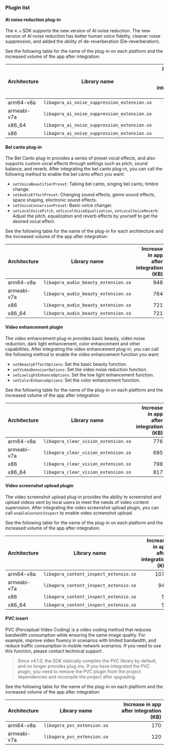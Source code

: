 <PlatformWrapper platform="android">

### Plugin list

#### AI noise reduction plug-in

The `4.x` SDK supports the new version of AI noise reduction. The new version of AI noise reduction has better human voice fidelity, cleaner noise suppression, and added the ability of de-reverberation (De-reverberation).

See the following table for the name of the plug-in on each platform and the increased volume of the app after integration:

| Architecture	| Library name | Increase in app after integration (KB) |
|---|---------|---:|
| arm64-v8a | `libagora_ai_noise_suppression_extension.so` | 2448 |
| armeabi-v7a | `libagora_ai_noise_suppression_extension.so` | 2315 |
| x86_64 | `libagora_ai_noise_suppression_extension.so` | 58 |
| x86	 | `libagora_ai_noise_suppression_extension.so` | 57 |


#### Bel canto plug-in
The Bel Canto plug-in provides a series of preset vocal effects, and also supports custom vocal effects through settings such as pitch, sound balance, and reverb. After integrating the bel canto plug-in, you can call the following method to enable the bel canto effect you want:

* `setVoiceBeautifierPreset`: Talking bel canto, singing bel canto, timbre change.
* `setAudioEffectPreset`: Changing sound effects, genre sound effects, space shaping, electronic sound effects.
* `setVoiceConversionPreset`: Basic voice changer.
* `setLocalVoicePitch`, `setLocalVoiceEqualization`, `setLocalVoiceReverb`: Adjust the pitch, equalization and reverb effects by yourself to get the desired vocal effect.

See the following table for the name of the plug-in for each architecture and the increased volume of the app after integration:

| Architecture	| Library name | Increase in app after integration (KB) |
|---|---------|---:|
| arm64-v8a | `libagora_audio_beauty_extension.so` | 948 | 
| armeabi-v7a | `libagora_audio_beauty_extension.so` | 764 | 
| x86 | `libagora_audio_beauty_extension.so` | 721 | 
| x86_64 | `libagora_audio_beauty_extension.so` | 721 | 

#### Video enhancement plugin
The video enhancement plug-in provides basic beauty, video noise reduction, dark light enhancement, color enhancement and other capabilities. After integrating the video enhancement plug-in, you can call the following method to enable the video enhancement function you want:

* `setBeautyEffectOptions`: Set the basic beauty function.
* `setVideoDenoiserOptions`: Set the video noise reduction function.
* `setLowlightEnhanceOptions`: Set the low light enhancement function.
* `setColorEnhanceOptions`: Set the color enhancement function.

See the following table for the name of the plug-in on each platform and the increased volume of the app after integration:

| Architecture | Library name | Increase in app after integration (KB) |
|---|---------|---:|
| arm64-v8a | `libagora_clear_vision_extension.so` | 776 | 
| armeabi-v7a | `libagora_clear_vision_extension.so` | 695 | 
| x86 | `libagora_clear_vision_extension.so` | 798 | 
| x86_64 | `libagora_clear_vision_extension.so` | 817 | 

#### Video screenshot upload plugin
The video screenshot upload plug-in provides the ability to screenshot and upload videos sent by local users to meet the needs of video content supervision. After integrating the video screenshot upload plugin, you can call `enableContentInspect` to enable video screenshot upload.

See the following table for the name of the plug-in on each platform and the increased volume of the app after integration:

| Architecture | Library name | Increase in app after integration (KB) |
|---|---------|---:|
| arm64-v8a | `libagora_content_inspect_extensio.so` | 1071 | 
| armeabi-v7a | `libagora_content_inspect_extensio.so` | 943 | 
| x86 | `libagora_content_inspect_extensio.so` | 57 | 
| x86_64 | `libagora_content_inspect_extensio.so` | 56 |


#### PVC insert

PVC (Perceptual Video Coding) is a video coding method that reduces bandwidth consumption while ensuring the same image quality. For example, improve video fluency in scenarios with limited bandwidth, and reduce traffic consumption in mobile network scenarios. If you need to use this function, please contact technical support .

> Since v4.1.0, the SDK statically compiles the PVC library by default, and no longer provides plug-ins. If you have integrated the PVC plugin, you need to remove the PVC plugin from the project dependencies and recompile the project after upgrading.

See the following table for the name of the plug-in on each platform and the increased volume of the app after integration:

| Architecture | Library name | Increase in app after integration (KB) |
|---|---------|---:|
| arm64-v8a | `libagora_pvc_extension.so` | 170 |
| armeabi-v7a | `libagora_pvc_extension.so` | 120 |

</PlatformWrapper>